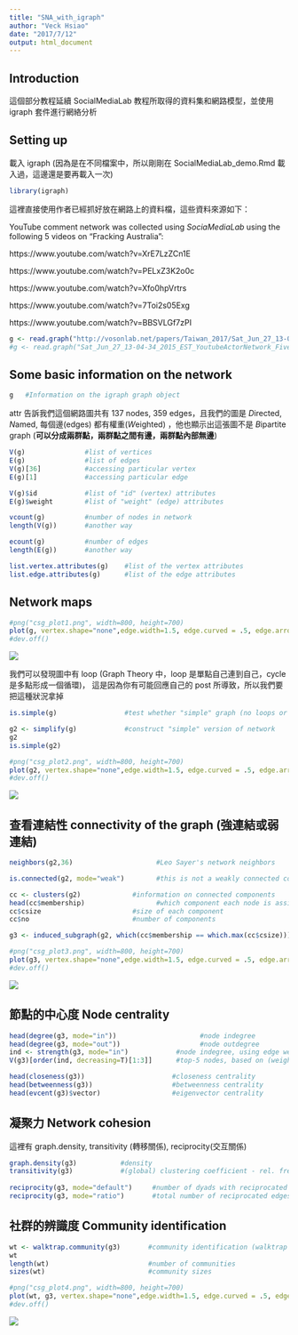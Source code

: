 ```yaml
---
title: "SNA_with_igraph"
author: "Veck Hsiao"
date: "2017/7/12"
output: html_document
---
```



## Introduction

這個部分教程延續 SocialMediaLab 教程所取得的資料集和網路模型，並使用 igraph 套件進行網絡分析

## Setting up

載入 igraph (因為是在不同檔案中，所以剛剛在 SocialMediaLab_demo.Rmd 載入過，這邊還是要再載入一次)

```r
library(igraph)
```


這裡直接使用作者已經抓好放在網路上的資料檔，這些資料來源如下：

YouTube comment network was collected using *SociaMediaLab* using the following 5 videos on "Fracking Australia":

https://www.youtube.com/watch?v=XrE7LzZCn1E

https://www.youtube.com/watch?v=PELxZ3K2o0c

https://www.youtube.com/watch?v=Xfo0hpVrtrs

https://www.youtube.com/watch?v=7Toi2s05Exg

https://www.youtube.com/watch?v=BBSVLGf7zPI

```r
g <- read.graph("http://vosonlab.net/papers/Taiwan_2017/Sat_Jun_27_13-04-34_2015_EST_YoutubeActorNetwork_FiveFracking.graphml", format="graphml")
#g <- read.graph("Sat_Jun_27_13-04-34_2015_EST_YoutubeActorNetwork_FiveFracking.graphml", format="graphml")
```

## Some basic information on the network

```r
g   #Information on the igraph graph object
```


attr 告訴我們這個網路圖共有 137 nodes, 359 edges，且我們的圖是 *D*irected, *N*amed, 每個邊(edges) 都有權重(*W*eighted) ，他也顯示出這張圖不是 *B*ipartite graph (**可以分成兩群點，兩群點之間有邊，兩群點內部無邊**)
```r
V(g)               #list of vertices
E(g)               #list of edges
V(g)[36]           #accessing particular vertex
E(g)[1]            #accessing particular edge

V(g)$id            #list of "id" (vertex) attributes
E(g)$weight        #list of "weight" (edge) attributes

vcount(g)          #number of nodes in network
length(V(g))       #another way

ecount(g)          #number of edges
length(E(g))       #another way

list.vertex.attributes(g)    #list of the vertex attributes
list.edge.attributes(g)      #list of the edge attributes
```

## Network maps

```r
#png("csg_plot1.png", width=800, height=700)
plot(g, vertex.shape="none",edge.width=1.5, edge.curved = .5, edge.arrow.size=0.5, asp=9/16,margin=-0.15)
#dev.off()
```

![](csg_plot1.png)

我們可以發現圖中有 loop (Graph Theory 中，loop 是單點自己連到自己，cycle 是多點形成一個循環)， 這是因為你有可能回應自己的 post 所導致，所以我們要把這種狀況拿掉

```r
is.simple(g)                 #test whether "simple" graph (no loops or multiple edges)

g2 <- simplify(g)            #construct "simple" version of network
g2
is.simple(g2)

#png("csg_plot2.png", width=800, height=700)
plot(g2, vertex.shape="none",edge.width=1.5, edge.curved = .5, edge.arrow.size=0.5, asp=9/16,margin=-0.15)
#dev.off()
```

![](csg_plot2.png)

## 查看連結性 connectivity of the graph (強連結或弱連結) 

```r
neighbors(g2,36)                     #Leo Sayer's network neighbors

is.connected(g2, mode="weak")        #this is not a weakly connected component 

cc <- clusters(g2)             #information on connected components
head(cc$membership)                  #which component each node is assigned to
cc$csize                       #size of each component
cc$no                          #number of components

g3 <- induced_subgraph(g2, which(cc$membership == which.max(cc$csize)))    #subnetwork - giant component

#png("csg_plot3.png", width=800, height=700)
plot(g3, vertex.shape="none",edge.width=1.5, edge.curved = .5, edge.arrow.size=0.5, asp=9/16,margin=-0.15)
#dev.off()
```

![](csg_plot3.png)

## 節點的中心度 Node centrality

```r
head(degree(g3, mode="in"))                     #node indegree
head(degree(g3, mode="out"))                    #node outdegree
ind <- strength(g3, mode="in")            #node indegree, using edge weights
V(g3)[order(ind, decreasing=T)[1:3]]      #top-5 nodes, based on (weighted) indegree

head(closeness(g3))                      #closeness centrality
head(betweenness(g3))                    #betweenness centrality
head(evcent(g3)$vector)                  #eigenvector centrality
```

## 凝聚力 Network cohesion

這裡有 graph.density, transitivity (轉移關係), reciprocity(交互關係)

```r
graph.density(g3)           #density 
transitivity(g3)            #(global) clustering coefficient - rel. frequency connected triples close to form triangles
 
reciprocity(g3, mode="default")     #number of dyads with reciprocated (mutual) edges/number of dyads with single edge
reciprocity(g3, mode="ratio")       #total number of reciprocated edges/total number of edges
```

## 社群的辨識度 Community identification

```r
wt <- walktrap.community(g3)       #community identification (walktrap algorithm)
wt
length(wt)                         #number of communities
sizes(wt)                          #community sizes

#png("csg_plot4.png", width=800, height=700)
plot(wt, g3, vertex.shape="none",edge.width=1.5, edge.curved = .5, edge.arrow.size=0.5, asp=9/16,margin=-0.15)
#dev.off()
```

![](csg_plot4.png)







